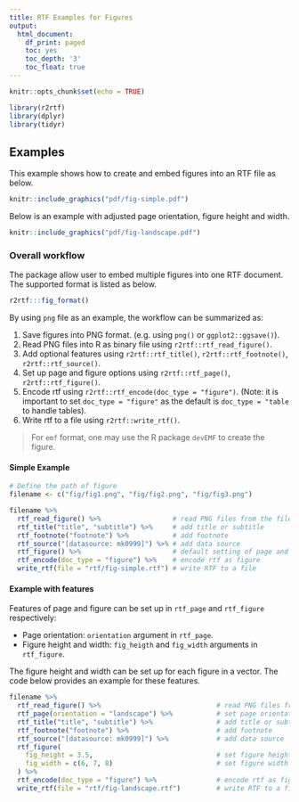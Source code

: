 ```yaml
---
title: RTF Examples for Figures
output:
  html_document:
    df_print: paged
    toc: yes
    toc_depth: '3'
    toc_float: true
---
```


```r
knitr::opts_chunk$set(echo = TRUE)
```

```r
library(r2rtf)
library(dplyr)
library(tidyr)
```

## Examples

This example shows how to create and embed figures into an RTF file as below.

```r
knitr::include_graphics("pdf/fig-simple.pdf")
```

Below is an example with adjusted page orientation, figure height and width.

```r
knitr::include_graphics("pdf/fig-landscape.pdf")
```

### Overall workflow

The package allow user to embed multiple figures into one RTF document. 
The supported format is listed as below. 

```r
r2rtf:::fig_format()
```

By using `png` file as an example, the workflow can be summarized as:

1. Save figures into PNG format. (e.g. using `png()` or `ggplot2::ggsave()`).
1. Read PNG files into R as binary file using `r2rtf::rtf_read_figure()`.
1. Add optional features using `r2rtf::rtf_title()`, `r2rtf::rtf_footnote()`, `r2rtf::rtf_source()`.
1. Set up page and figure options using `r2rtf::rtf_page()`, `r2rtf::rtf_figure()`.
1. Encode rtf using `r2rtf::rtf_encode(doc_type = "figure")`. (Note: it is important to set `doc_type = "figure"` as the default is `doc_type = "table` to handle tables).
1. Write rtf to a file using `r2rtf::write_rtf()`.

> For `emf` format, one may use the R package `devEMF` to create the figure. 

#### Simple Example

```r
# Define the path of figure
filename <- c("fig/fig1.png", "fig/fig2.png", "fig/fig3.png")

filename %>%
  rtf_read_figure() %>%                  # read PNG files from the file path
  rtf_title("title", "subtitle") %>%     # add title or subtitle
  rtf_footnote("footnote") %>%           # add footnote
  rtf_source("[datasource: mk0999]") %>% # add data source
  rtf_figure() %>%                       # default setting of page and figure
  rtf_encode(doc_type = "figure") %>%    # encode rtf as figure
  write_rtf(file = "rtf/fig-simple.rtf") # write RTF to a file
```

#### Example with features

Features of page and figure can be set up in `rtf_page` and `rtf_figure` respectively: 

* Page orientation: `orientation` argument in `rtf_page`. 
* Figure height and width: `fig_heigth` and `fig_width` arguments in `rtf_figure`.

The figure height and width can be set up for each figure in a vector. 
The code below provides an example for these features.

```r
filename %>%
  rtf_read_figure() %>%                             # read PNG files from the file path
  rtf_page(orientation = "landscape") %>%           # set page orientation
  rtf_title("title", "subtitle") %>%                # add title or subtitle
  rtf_footnote("footnote") %>%                      # add footnote
  rtf_source("[datasource: mk0999]") %>%            # add data source
  rtf_figure(
    fig_height = 3.5,                               # set figure height
    fig_width = c(6, 7, 8)                          # set figure width individually.
  ) %>% 
  rtf_encode(doc_type = "figure") %>%               # encode rtf as figure
  write_rtf(file = "rtf/fig-landscape.rtf")         # write RTF to a file
```
